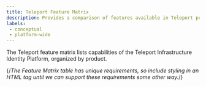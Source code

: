 ```yaml
---
title: Teleport Feature Matrix
description: Provides a comparison of features available in Teleport products.
labels:
 - conceptual
 - platform-wide
---
```


The Teleport feature matrix lists capabilities of the Teleport Infrastructure
Identity Platform, organized by product.

{/*The Feature Matrix table has unique requirements, so include styling in an
HTML tag until we can support these requirements some other way.*/} 
<style dangerouslySetInnerHTML={{__html: `
  /* 
    Shade certain rows the color of the cell dividers to provide the illusion of
    column spans until the docs engine supports them in Markdown tables. We need
    to update this list whenever we change the organization of the tables.
  */
  table:nth-of-type(1) tbody tr:nth-of-type(1),
  table:nth-of-type(1) tbody tr:nth-of-type(5),
  table:nth-of-type(1) tbody tr:nth-of-type(7),
  table:nth-of-type(1) tbody tr:nth-of-type(14),
  table:nth-of-type(1) tbody tr:nth-of-type(17),
  table:nth-of-type(1) tbody tr:nth-of-type(25),
  table:nth-of-type(1) tbody tr:nth-of-type(28),
  table:nth-of-type(5) tbody tr:nth-of-type(1),
  table:nth-of-type(5) tbody tr:nth-of-type(9),
  table:nth-of-type(5) tbody tr:nth-of-type(19)
  {
    background: #dddddd;
  }

  /*
    Since the feature matrix includes multiple tables, set a fixed cell 
    width to ensure that all tables are aligned.
  */
  table {
    table-layout: fixed;
  }

  th, td {
    width: 18%;
  }

  th:first-child, td:first-child {
    width: 46%;
  }
  `
  }}
/>

The **Teleport Identity Infrastructure Platform** modernizes identity, access,
and policy for infrastructure, for both human and non-human identities. Products
include:

- [Teleport Zero Trust Access](#teleport-zero-trust-access)
- [Teleport Machine & Workload Identity](#teleport-machine--workload-identity)
- [Teleport Identity Governance](#teleport-identity-governance)
- [Teleport Identity Security](#teleport-identity-security)

## Teleport Zero Trust Access

**Teleport Zero Trust Access** provides engineers with least privileged access
to applications, servers, databases, Kubernetes clusters, and other resources
across distributed infrastructures.

|  | **Enterprise (Cloud)** | **Enterprise (Self-Hosted)** | **Community Edition** |
|---|:---:|:---:|:---:|
|**User identity.** Authenticate users without passwords:||||
| [Single Sign-On](zero-trust-access/sso/sso.mdx)| GitHub, Google Workspace, Microsoft Entra ID, Okta, OIDC, SAML, Teleport | GitHub, Google Workspace, Microsoft Entra ID, Okta, OIDC, SAML, Teleport | GitHub |
| User & Group Provisioning & Deprovisioning (SCIM & Custom Protocols), including Okta and Entra | Available In Teleport Identity Governance | Available In Teleport Identity Governance | ✖ |
| [Hardware Private Key Support](./admin-guides/access-controls/guides/hardware-key-support.mdx) (e.g., via YubiKey) | ✔ (External-connected HSM/KMS coming soon) | ✔ | ✖ |
|**Resource identity.** Assign a cryptographic identity to every Teleport Protected Resource:||||
| Protecting: [Applications](zero-trust-access/enroll-resources/application-access/getting-started.mdx), [Databases](./enroll-resources/database-access/getting-started.mdx), [Kubernetes Clusters](./enroll-resources/kubernetes-access/getting-started.mdx), [Linux Servers](zero-trust-access/server-access/getting-started.mdx), [Windows Servers](./enroll-resources/desktop-access/introduction.mdx), [Windows Desktops](./enroll-resources/desktop-access/introduction.mdx), Cloud Consoles & Resources (AWS, Azure, GCP), [GitHub](./admin-guides/management/guides/github-integration.mdx) | ✔ | ✔ | ✔ (does not include Oracle support) |
|**Secure remote access.** Zero-trust, auditable access to your infrastructure:||||
| Dynamic, self-updating inventory | ✔ | ✔ | ✔ |
| Supports SSH, RDP, Kubernetes, Databases, AWS, Azure, GCP API and CLI, Web applications and services, TCP endpoints for Linux, Windows and MacOS. | ✔ | ✔ | ✔ |
| [Machines](machine-workload-identity/machine-id/machine-id.mdx) and [workloads](machine-workload-identity/workload-identity/introduction.mdx) | Available in Teleport Machine & Workload Identity | Available in Teleport Machine & Workload Identity | Available in Teleport Machine & Workload Identity |
| Agentless Integration with [OpenSSH Servers](zero-trust-access/server-access/openssh/openssh-agentless.mdx) | ✔ | ✔ | ✔ |
| [IP-Based Restrictions](./admin-guides/access-controls/guides/ip-pinning.mdx) | ✔ | ✔ | ✖ |
| [Teleport VNet](./connect-your-client/vnet.mdx) | ✔ | ✔ | ✔ |
|**Short-lived privileges.** Ephemeral authorization granted through short-lived certificates:||||
| [Role-Based Access Control](./admin-guides/access-controls/guides/role-templates.mdx) | ✔ | ✔ | ✔ |
| [Just-in-Time Access Requests & Reviews](identity-governance/access-requests/resource-requests.mdx) | Available in Teleport Identity Governance | Available in Teleport Identity Governance | Only can request roles through CLI  |
|**Session recording and interactive controls.** Record, replay, join, and moderate interactive sessions:||||
| [Session Recording with Playback](./reference/architecture/session-recording.mdx) | ✔ | ✔ | ✔ |
| [Enhanced Session Recording](zero-trust-access/server-access/guides/bpf-session-recording.mdx) | ✔ | ✔ | ✔ |
| [Recording Proxy Mode](zero-trust-access/server-access/guides/recording-proxy-mode.mdx) | ✖ | ✔ | ✔ |
| Live Sessions View | SSH, Kubernetes, Desktops, Databases | SSH, Kubernetes, Desktops, Databases | SSH, Kubernetes, Desktops, Databases |
| Protocol-Level Events, for all supported resources | ✔ | ✔ | ✔ |
| [Dual Authorization](./admin-guides/access-controls/guides/dual-authz.mdx) | ✔ | ✔ | ✖ |
| [Session Sharing & Moderation](./admin-guides/access-controls/guides/joining-sessions.mdx) | ✔ | ✔ | ✖ |
|**Identity-based audit events:** ||||
| [Structured Audit Logs](./reference/monitoring/audit.mdx) | ✔ | ✔ | ✔ |
| [Export to SIEM](zero-trust-access/export-audit-events/export-audit-events.mdx) | ✔ | ✔ | ✔ |
|**Regulatory standards and frameworks:**||||
| [FedRAMP Control](zero-trust-access/compliance-frameworks/fedramp.mdx) | ✖ | ✔ | ✖ |
| FIPS-compliant binaries for FedRAMP (Low, Moderate, High) | ✖ | ✔ | ✖ |
| DORA, SOX, ISO, NIS2, PCI DSS, SOC 2, HIPAA, NIST  | ✔ | ✔ | Limited |

## Teleport Machine & Workload Identity

**Teleport Machine & Workload Identity** is a non-human identity management
solution that secures machine-to-machine communication with short-lived
certificates, access control, and auditability.

|  | **Enterprise (Cloud)** | **Enterprise (Self-Hosted)** | **Community Edition** |
|---|:---:|:---:|:---:|
| **Service Discovery:** Live inventory of machine and workload identities for CI/CD jobs, microservices, and others | ✔ | ✔ | ✔ |
|**Issuance:** Provisions cryptographic identities for [machines](machine-workload-identity/machine-id/getting-started.mdx) and [workloads](machine-workload-identity/workload-identity/getting-started.mdx), eliminating anonymous computing and the need for static over-privileged users and automating certificate rotation | ✔ | ✔ | ✔ |
|**Secretless Authentication:** Eliminates the need for API keys and long-term secrets with short-lived certificates.| ✔ | ✔ | ✔ |
|**Ephemeral Authorization:** With granular ABAC/RBAC for workload interactions | ✔ | ✔ | ✔ |
|**Auditability:** Audit data, exportable to SIEMs, for compliance reporting & reviews | ✔ | ✔ | ✔ |
|**Integration:** Supports open-source policy agents, dev tool APIs, and Cloud IAM. Others include Jenkins, Github actions, Terraform Cloud, AWS Roles anywhere and more. | ✔ | ✔ | ✔ |
|**HSM and TPM support** for bootstrapping, joining, and encryption | ✔ | ✔ | ✖ |
|**Open Standards** \- JWT, SPIFFE, x509 and others to avoid vendor lock-in | ✔ | ✔ | ✔ |
|**External PKI integration:** Configure an external PKI hierarchy to use for issuing SPIFFE SVIDs | ✔ | ✔ | ✖ |
|**Sigstore attestation:** Enforce validation of container supply-chain security when issuing SPIFFE SVIDs  | ✔ | ✔ | ✖ |

## Teleport Identity Governance

**Teleport Identity Governance** hardens and monitors identities for both human
and non-human identities.

|  | **Enterprise (Cloud)** | **Enterprise (Self-Hosted)** | **Community Edition** |
|---|:---:|:---:|:---:|
| [JIT Access Requests](./admin-guides/access-controls/guides/dual-authz.mdx): Grant only those privileges necessary to complete the task at hand. Remove the need for super-privileged accounts. | ✔ | ✔ | Only can request roles through CLI  |
| Automatic Access Requests & Approvals: Automate pre-defined workflows based on RBAC, ABAC, or context-based authorization. | ✔ | ✔ | ✖ |
| [Access Lists & Access Reviews](identity-governance/access-lists/access-lists.mdx): Review access requests using Slack, PagerDuty, Microsoft Teams, Jira and ServiceNow. Assign managers, automate mandatory reviews, and implement custom review logic using our API and Go SDK. Integrates with AWS Identity Center. | ✔ | ✔ | ✖ |
| [Session & Identity Locks](identity-governance/locking.mdx): Lock suspicious or compromised identities and stop all their activity across all protocols and services. | ✔ | ✔ | ✖ |
| [Device Trust](identity-governance/device-trust/guide.mdx): Require an up-to-date, registered device for each authentication. Teleport uses TPMs and secure enclaves to give every device a cryptographic identity. Restrict further by resource or MDM-authorization. | ✔ | ✔ | ✖ |
| User & Group Provisioning & Deprovisioning (SCIM & Custom Protocols), including Okta and Entra | ✔ | ✔ | ✖ |
| [Access Monitoring & Response](identity-governance/access-monitoring.mdx): Detect overly broad privileges and inspect sessions that are not using strong protection, such as multi-factor authentication or device trust. Alert on access violations and purge unused permissions with automated access rules. | ✔ | ✔ | ✖ |
| [Okta integration](identity-governance/okta/okta.mdx): Configure Teleport to import and grant access to Okta applications and user groups. | ✔ | ✔ | ✖ |
| Microsoft Entra ID directory synchronization and SSO [integration](zero-trust-access/sso/azuread.mdx) | ✔ | ✔ | ✖ |

## Teleport Identity Security

**Teleport Identity Security** identifies & mitigates risk in access paths.

|  | **Enterprise (Cloud)** | **Enterprise (Self-Hosted)** | **Community Edition** |
|---|:---:|:---:|:---:|
| Access Graph: Import and analysis of AWS, Azure, Okta, Microsoft Entra, GitLab and AWS IAM roles | ✔ | ✔ | ✖ |
| Discover secrets, SSH Key Scanning| ✔ | ✔ | ✖ |
| Discover standing privileges  | ✔ | ✔ | ✖ |
| Analyze  shadow access and drift of security posture | ✔ | ✔ | ✖ |
| Investigate identity vulnerabilities and potential exposures | ✔ | ✔ | ✖ |
| Monitor critical assets with [Crown Jewel](identity-security/crown-jewels.mdx) Alerting | ✔ | ✔ | ✖ |

## Platform integrations, management, licensing, and deployment

|  | **Enterprise (Cloud)** | **Enterprise (Self-Hosted)** | **Community Edition** |
|---|:---:|:---:|:---:|
| **Integrations:** ||||
| Infrastructure as Code (IaC): Terraform, K8s Operator | ✔ | ✔ | ✔ |
| Cloud Providers: AWS, Azure, GCP | ✔ | ✔ | ✔ |
| Security Information & Event Management (SIEM): Elastic, Splunk, Panther, and anything else that integrates with Fluentd | ✔ | ✔ | ✔ |
| ITSM: ServiceNow, JIRA | ✔ | ✔ | ✖ |
| Access Request Integration: Slack, Teams, Discord, Mattermost, PagerDuty, Opsgenie, Email | ✔ | ✔ | ✔ |
| [Hardware Private Key Support](./admin-guides/access-controls/guides/hardware-key-support.mdx) (e.g., via YubiKey) | ✔ (External-connected HSM/KMS coming soon) | ✔ | ✖ |
| [Hardware Security Module support](./admin-guides/deploy-a-cluster/hsm.mdx) for encryption at rest | ✔ (External-connected HSM/KMS coming soon) | ✔ | ✖ |
| **Management and licensing:** ||||
| Annual or multi-year contracts, volume discounts | ✔ | ✔ | ✖ |
| Anonymized Usage Tracking | ✔ | ✔ | Opt-in |
| [Backend support](./reference/backends.mdx) | All data is stored in DynamoDB and S3 with server-side encryption. | Any S3-compatible storage for session records, many managed backends for custom audit log storage | Any S3-compatible storage for session records, many managed backends for custom audit log storage. |
| Multi-region failover using Cockroach DB | ✔ | ✔ | ✖ |
| Data storage location | Data is stored in Teleport's AWS infrastructure with audit logs/sessions optionally in customer AWS accounts. Proxy Service instances are deployed across the world for low-latency access. | Can store data anywhere in the world, on most managed cloud backends | Can store data anywhere in the world, on most managed cloud backends |
| License | Commercial | Commercial | Commercial for binaries, with restrictions: Free usage for companies with \<100 employees and \<US$10M annual revenue. Code on GitHub distributed via AGPL-3.0  |
| Publicly accessible domain name | A subdomain of teleport.sh | Custom | Custom |
| [Support](https://support.goteleport.com/hc/en-us/articles/16562919750419-Priority-Support) | 24x7 (Severity 1) support with premium SLAs and account managers. | 24x7 (Severity 1) support with premium SLAs and account managers | Slack community |
| Version support | Deploys last stable release with 2-3 week lag for stability. | All supported releases available to install and download. |  All supported releases available to install and download. |
| **Deployment options:** ||||
| Teleport cloud deployment | ✔ | ✖ | ✖ |
| Self-hosted deployment| ✖ | ✔ | ✔ |
| Multi-Region High Availability | ✔ (Teleport service) | ✔ (Customer-implemented, via a [supported blueprint](./admin-guides/deploy-a-cluster/multi-region-blueprint.mdx)) | ✖ |
| FIPS-compliant binaries available for FedRAMP, including Low, Moderate & High | ✖ | ✔ | ✖ |

